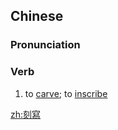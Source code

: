 {{also|刻写}}
==Chinese==
{{zh-forms|s=刻写}}

===Pronunciation===
{{zh-pron
|m=kèxiě
|c=hak1 se2
|cat=v
}}

===Verb===
{{zh-verb}}

# to [[carve]]; to [[inscribe]]

[[zh:刻寫]]